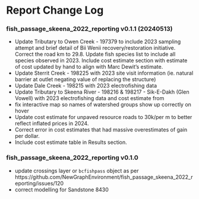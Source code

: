 # Report Change Log {-}

### fish_passage_skeena_2022_reporting v0.1.1 (20240513) {-}

- Update Tributary to Owen Creek - 197379 to include 2023 sampling attempt and brief detail of Bii Wenii recovery/restoration initiative.  Correct the road km to 29.8. Update fish species list to include all species observed in 2023. Include cost estimate section with estimate of cost updated by hand to align with Marc Dewit's estimate.
- Update Sterrit Creek - 198225 with 2023 site visit information (ie. natural barrier at outlet negating value of replacing the structure)
- Update Dale Creek - 198215 with 2023 electrofishing data
- Update Tributary to Skeena River - 198216 & 198217 -  Sik-E-Dakh (Glen Vowell) with 2023 electrofishing data and cost estimate
from 
- fix interactive map so names of watershed groups show up correctly on hover
- Update cost estimate for unpaved resource roads to 30k/per m to better reflect inflated prices in 2024.
- Correct error in cost estimates that had massive overestimates of gain per dollar.
- Include cost estimate table in Results section.


### fish_passage_skeena_2022_reporting v0.1.0 {-}

- update crossings layer or `bcfishpass` object as per https://github.com/NewGraphEnvironment/fish_passage_skeena_2022_reporting/issues/120
- correct modelling for Sandstone 8430
